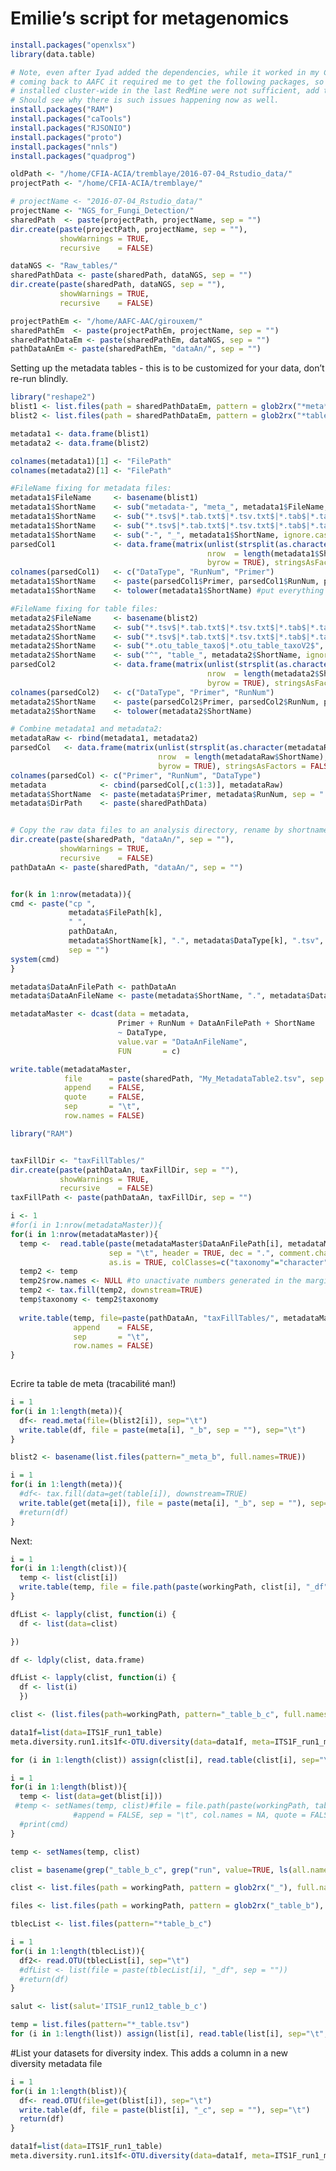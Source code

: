 Emilie's script for metagenomics
========================================================

```r
install.packages("openxlsx")
library(data.table)

# Note, even after Iyad added the dependencies, while it worked in my CFIA-ACIA seesion, 
# coming back to AAFC it required me to get the following packages, so the dependencies 
# installed cluster-wide in the last RedMine were not sufficient, add the following too.
# Should see why there is such issues happening now as well.
install.packages("RAM")
install.packages("caTools")
install.packages("RJSONIO")
install.packages("proto")
install.packages("nnls")
install.packages("quadprog")

```

```r
oldPath <- "/home/CFIA-ACIA/tremblaye/2016-07-04_Rstudio_data/"
projectPath <- "/home/CFIA-ACIA/tremblaye/"

# projectName <- "2016-07-04_Rstudio_data/"
projectName <- "NGS_for_Fungi_Detection/"
sharedPath  <- paste(projectPath, projectName, sep = "")
dir.create(paste(projectPath, projectName, sep = ""),
           showWarnings = TRUE,
           recursive    = FALSE)

dataNGS <- "Raw_tables/"
sharedPathData <- paste(sharedPath, dataNGS, sep = "")
dir.create(paste(sharedPath, dataNGS, sep = ""),
           showWarnings = TRUE,
           recursive    = FALSE)

projectPathEm <- "/home/AAFC-AAC/girouxem/"
sharedPathEm  <- paste(projectPathEm, projectName, sep = "")
sharedPathDataEm <- paste(sharedPathEm, dataNGS, sep = "")
pathDataAnEm <- paste(sharedPathEm, "dataAn/", sep = "")
```


Setting up the metadata tables - this is to be customized for your data, don't re-run blindly.
```r
library("reshape2")
blist1 <- list.files(path = sharedPathDataEm, pattern = glob2rx("*meta*"), full.names=TRUE)
blist2 <- list.files(path = sharedPathDataEm, pattern = glob2rx("*table*"), full.names=TRUE)

metadata1 <- data.frame(blist1)
metadata2 <- data.frame(blist2)

colnames(metadata1)[1] <- "FilePath"
colnames(metadata2)[1] <- "FilePath"

#FileName fixing for metadata files:
metadata1$FileName     <- basename(blist1)
metadata1$ShortName    <- sub("metadata-", "meta_", metadata1$FileName, ignore.case = FALSE)
metadata1$ShortName    <- sub("*.tsv$|*.tab.txt$|*.tsv.txt$|*.tab$|*.tabv2.txt$", "", metadata1$ShortName, ignore.case = FALSE)
metadata1$ShortName    <- sub("*.tsv$|*.tab.txt$|*.tsv.txt$|*.tab$|*.tabv2.txt$", "", metadata1$ShortName, ignore.case = FALSE)
metadata1$ShortName    <- sub("-", "_", metadata1$ShortName, ignore.case = FALSE)
parsedCol1             <- data.frame(matrix(unlist(strsplit(as.character(metadata1$ShortName), "_")),
                                            nrow  = length(metadata1$ShortName), 
                                            byrow = TRUE), stringsAsFactors = FALSE)
colnames(parsedCol1)   <- c("DataType", "RunNum", "Primer")
metadata1$ShortName    <- paste(parsedCol1$Primer, parsedCol1$RunNum, parsedCol1$DataType, sep = ".")
metadata1$ShortName    <- tolower(metadata1$ShortName) #put everything in lower cases

#FileName fixing for table files:
metadata2$FileName     <- basename(blist2)
metadata2$ShortName    <- sub("*.tsv$|*.tab.txt$|*.tsv.txt$|*.tab$|*.tabv2.txt$", "", metadata2$FileName, ignore.case = FALSE)
metadata2$ShortName    <- sub("*.tsv$|*.tab.txt$|*.tsv.txt$|*.tab$|*.tabv2.txt$", "", metadata2$ShortName, ignore.case = FALSE)
metadata2$ShortName    <- sub("*.otu_table_taxo$|*.otu_table_taxoV2$", "", metadata2$ShortName, ignore.case = FALSE)
metadata2$ShortName    <- sub("^", "table_", metadata2$ShortName, ignore.case = FALSE)
parsedCol2             <- data.frame(matrix(unlist(strsplit(as.character(metadata2$ShortName), "_")),
                                            nrow  = length(metadata2$ShortName), 
                                            byrow = TRUE), stringsAsFactors = FALSE)
colnames(parsedCol2)   <- c("DataType", "Primer", "RunNum")
metadata2$ShortName    <- paste(parsedCol2$Primer, parsedCol2$RunNum, parsedCol2$DataType, sep = ".")
metadata2$ShortName    <- tolower(metadata2$ShortName)

# Combine metadata1 and metadata2:
metadataRaw <- rbind(metadata1, metadata2)
parsedCol   <- data.frame(matrix(unlist(strsplit(as.character(metadataRaw$ShortName), "\\.")), 
                                 nrow  = length(metadataRaw$ShortName), 
                                 byrow = TRUE), stringsAsFactors = FALSE)
colnames(parsedCol) <- c("Primer", "RunNum", "DataType")
metadata            <- cbind(parsedCol[,c(1:3)], metadataRaw)
metadata$ShortName  <- paste(metadata$Primer, metadata$RunNum, sep = ".")
metadata$DirPath    <- paste(sharedPathData)


# Copy the raw data files to an analysis directory, rename by shortname
dir.create(paste(sharedPath, "dataAn/", sep = ""),
           showWarnings = TRUE,
           recursive    = FALSE)
pathDataAn <- paste(sharedPath, "dataAn/", sep = "")


for(k in 1:nrow(metadata)){
cmd <- paste("cp ",
             metadata$FilePath[k],
             " ",
             pathDataAn, 
             metadata$ShortName[k], ".", metadata$DataType[k], ".tsv",
             sep = "")
system(cmd)
}

metadata$DataAnFilePath <- pathDataAn
metadata$DataAnFileName <- paste(metadata$ShortName, ".", metadata$DataType, ".tsv", sep = "")

metadataMaster <- dcast(data = metadata,
                        Primer + RunNum + DataAnFilePath + ShortName
                        ~ DataType,
                        value.var = "DataAnFileName",
                        FUN       = c)

write.table(metadataMaster, 
            file      = paste(sharedPath, "My_MetadataTable2.tsv", sep = ""), 
            append    = FALSE,
            quote     = FALSE,
            sep       = "\t", 
            row.names = FALSE)

```


```r
library("RAM")


taxFillDir <- "taxFillTables/"
dir.create(paste(pathDataAn, taxFillDir, sep = ""),
           showWarnings = TRUE,
           recursive    = FALSE)
taxFillPath <- paste(pathDataAn, taxFillDir, sep = "")

i <- 1
#for(i in 1:nrow(metadataMaster)){
for(i in 1:nrow(metadataMaster)){
  temp <-  read.table(paste(metadataMaster$DataAnFilePath[i], metadataMaster$table[i], sep = ""),
                      sep = "\t", header = TRUE, dec = ".", comment.char = "", quote = "", stringsAsFactors = TRUE,
                      as.is = TRUE, colClasses=c("taxonomy"="character"))
  temp2 <- temp
  temp2$row.names <- NULL #to unactivate numbers generated in the margin
  temp2 <- tax.fill(temp2, downstream=TRUE)
  temp$taxonomy <- temp2$taxonomy
  
  write.table(temp, file=paste(pathDataAn, "taxFillTables/", metadataMaster$ShortName[i], ".table.taxFill.tsv", sep = ""),
              append    = FALSE,
              sep       = "\t",
              row.names = FALSE)
}  
  
```



Ecrire ta table de meta (tracabilité man!)
```r
i = 1
for(i in 1:length(meta)){
  df<- read.meta(file=(blist2[i]), sep="\t")  
  write.table(df, file = paste(meta[i], "_b", sep = ""), sep="\t")
}

blist2 <- basename(list.files(pattern="_meta_b", full.names=TRUE))

i = 1
for(i in 1:length(meta)){
  #df<- tax.fill(data=get(table[i]), downstream=TRUE)   
  write.table(get(meta[i]), file = paste(meta[i], "_b", sep = ""), sep="\t")
  #return(df)
}
```


Next:
```r
i = 1
for(i in 1:length(clist)){
  temp <- list(clist[i])  
  write.table(temp, file = file.path(paste(workingPath, clist[i], "_df", sep = "")))
}

```



```r
dfList <- lapply(clist, function(i) {
  df <- list(data=clist)

})

df <- ldply(clist, data.frame)

dfList <- lapply(clist, function(i) {
  df <- list(i) 
  })

clist <- (list.files(path=workingPath, pattern="_table_b_c", full.names=TRUE))
```

```r
data1f=list(data=ITS1F_run1_table)
meta.diversity.run1.its1f<-OTU.diversity(data=data1f, meta=ITS1F_run1_meta)

for (i in 1:length(clist)) assign(clist[i], read.table(clist[i], sep="\t"))

i = 1
for(i in 1:length(blist)){
  temp <- list(data=get(blist[i]))   
 #temp <- setNames(temp, clist)#file = file.path(paste(workingPath, table2[i], ".tsv", sep = "")),
              #append = FALSE, sep = "\t", col.names = NA, quote = FALSE)
  #print(cmd)
}

temp <- setNames(temp, clist)

clist = basename(grep("_table_b_c", grep("run", value=TRUE, ls(all.names=TRUE)), value=TRUE))

clist <- list.files(path = workingPath, pattern = glob2rx("_"), full.names=TRUE)

files <- list.files(path = workingPath, pattern = glob2rx("_table_b"), full.names=TRUE)
```


```r
tblecList <- list.files(pattern="*table_b_c")

i = 1
for(i in 1:length(tblecList)){
  df2<- read.OTU(tblecList[i], sep="\t")   
  #dfList <- list(file = paste(tblecList[i], "_df", sep = ""))
  #return(df)
}

salut <- list(salut='ITS1F_run12_table_b_c')

temp = list.files(pattern="*_table.tsv")
for (i in 1:length(list)) assign(list[i], read.table(list[i], sep="\t", quote="", header=TRUE, as.is=FALSE, row.names=NULL))

```
#List your datasets for diversity index. This adds a column in a new diversity metadata file
```r



i = 1
for(i in 1:length(blist)){
  df<- read.OTU(file=get(blist[i]), sep="\t")   
  write.table(df, file = paste(blist[i], "_c", sep = ""), sep="\t")
  return(df)
}

data1f=list(data=ITS1F_run1_table)
meta.diversity.run1.its1f<-OTU.diversity(data=data1f, meta=ITS1F_run1_meta)

```
